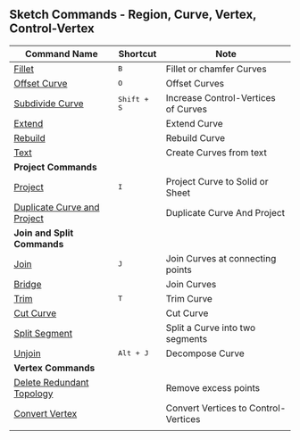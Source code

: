 ## Sketch Commands - Region, Curve, Vertex, Control-Vertex

| Command Name                                                      | Shortcut             | Note                                 |
| ----------------------------------------------------------------- | -------------------- | ------------------------------------ |
| [Fillet](sketch/fillet)                                           | <kbd>B</kbd>         | Fillet or chamfer Curves             |
| [Offset Curve](sketch/offset-curve)                               | <kbd>O</kbd>         | Offset Curves                        |
| [Subdivide Curve](sketch/subdivide-curve)                         | <kbd>Shift + S</kbd> | Increase Control-Vertices of Curves  |
| [Extend](sketch/extend)                                           |                      | Extend Curve                         |
| [Rebuild](sketch/rebuild)                                         |                      | Rebuild Curve                        |
| [Text](sketch/text)                                               |                      | Create Curves from text              |
| **Project Commands**                                              |                      |                                      |
| [Project](sketch/project)                                         | <kbd>I</kbd>         | Project Curve to Solid or Sheet      |
| [Duplicate Curve and Project](sketch/duplicate-curve-and-project) |                      | Duplicate Curve And Project          |
| **Join and Split Commands**                                       |                      |                                      |
| [Join](sketch/join)                                               | <kbd>J</kbd>         | Join Curves at connecting points     |
| [Bridge](sketch/bridge)                                           |                      | Join Curves                          |
| [Trim](sketch/trim)                                               | <kbd>T</kbd>         | Trim Curve                           |
| [Cut Curve](sketch/cut-curve)                                     |                      | Cut Curve                            |
| [Split Segment](sketch/split-segment)                             |                      | Split a Curve into two segments      |
| [Unjoin](sketch/unjoin)                                         | <kbd>Alt + J</kbd>   | Decompose Curve     |
| **Vertex Commands**                                               |                      |                                      |
| [Delete Redundant Topology](sketch/delete-redundant-topology)     |                      | Remove excess points                 |
| [Convert Vertex](sketch/convert-vertex)                           |                      | Convert Vertices to Control-Vertices |
|                                                                   |                      |                                      |
















